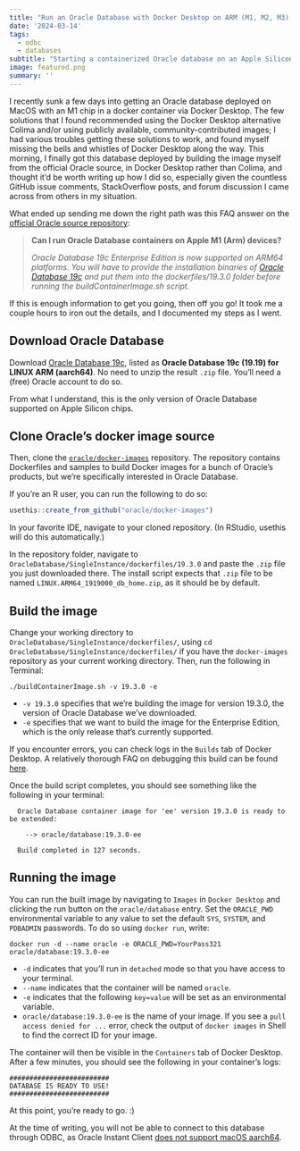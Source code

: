 ```yaml
---
title: "Run an Oracle Database with Docker Desktop on ARM (M1, M2, M3) MacOS"
date: '2024-03-14'
tags:
  - odbc
  - databases
subtitle: "Starting a containerized Oracle database on an Apple Silicon Mac."
image: featured.png
summary: ''
---
```


I recently sunk a few days into getting an Oracle database deployed on MacOS with an M1 chip in a docker container via Docker Desktop. The few solutions that I found recommended using the Docker Desktop alternative Colima and/or using publicly available, community-contributed images; I had various troubles getting these solutions to work, and found myself missing the bells and whistles of Docker Desktop along the way. This morning, I finally got this database deployed by building the image myself from the official Oracle source, in Docker Desktop rather than Colima, and thought it'd be worth writing up how I did so, especially given the countless GitHub issue comments, StackOverflow posts, and forum discussion I came across from others in my situation.

What ended up sending me down the right path was this FAQ answer on the [official Oracle source repository](https://github.com/oracle/docker-images/blob/caea5ad84617051b180cf4d5352207ad92f3f834/OracleDatabase/SingleInstance/FAQ.md):

> **Can I run Oracle Database containers on Apple M1 (Arm) devices?**
>
> _Oracle Database 19c Enterprise Edition is now supported on ARM64 platforms. You will have to provide the installation binaries of [Oracle Database 19c](https://www.oracle.com/database/technologies/oracle19c-linux-arm64-downloads.html) and put them into the dockerfiles/19.3.0 folder before running the buildContainerImage.sh script._

If this is enough information to get you going, then off you go! It took me a couple hours to iron out the details, and I documented my steps as I went.

## Download Oracle Database

Download [Oracle Database 19c](https://www.oracle.com/database/technologies/oracle19c-linux-arm64-downloads.html), listed as **Oracle Database 19c (19.19) for LINUX ARM (aarch64)**. No need to unzip the result `.zip` file. You'll need a (free) Oracle account to do so.

From what I understand, this is the only version of Oracle Database supported on Apple Silicon chips.

## Clone Oracle's docker image source

Then, clone the [`oracle/docker-images`](https://github.com/oracle/docker-images) repository. The repository contains Dockerfiles and samples to build Docker images for a bunch of Oracle's products, but we're specifically interested in Oracle Database. 

If you're an R user, you can run the following to do so:

``` r
usethis::create_from_github("oracle/docker-images")
```

In your favorite IDE, navigate to your cloned repository. (In RStudio, usethis will do this automatically.)

In the repository folder, navigate to `OracleDatabase/SingleInstance/dockerfiles/19.3.0` and paste the `.zip` file you just downloaded there. The install script expects that `.zip` file to be named `LINUX.ARM64_1919000_db_home.zip`, as it should be by default. 

## Build the image

Change your working directory to `OracleDatabase/SingleInstance/dockerfiles/`, using `cd OracleDatabase/SingleInstance/dockerfiles/` if you have the `docker-images` repository as your current working directory. Then, run the following in Terminal:

```shell
./buildContainerImage.sh -v 19.3.0 -e
```

* `-v 19.3.0` specifies that we're building the image for version 19.3.0, the version of Oracle Database we've downloaded.
* `-e` specifies that we want to build the image for the Enterprise Edition, which is the only release that's currently supported.

If you encounter errors, you can check logs in the `Builds` tab of Docker Desktop. A relatively thorough FAQ on debugging this build can be found [here](https://github.com/oracle/docker-images/blob/caea5ad84617051b180cf4d5352207ad92f3f834/OracleDatabase/SingleInstance/FAQ.md).

Once the build script completes, you should see something like the following in your terminal:

```
  Oracle Database container image for 'ee' version 19.3.0 is ready to be extended: 
    
    --> oracle/database:19.3.0-ee

  Build completed in 127 seconds.
```

## Running the image

You can run the built image by navigating to `Images` in `Docker Desktop` and clicking the run button on the `oracle/database` entry. Set the `ORACLE_PWD` environmental variable to any value to set the default  `SYS`, `SYSTEM`, and `PDBADMIN` passwords. To do so using `docker run`, write:

```shell
docker run -d --name oracle -e ORACLE_PWD=YourPass321 oracle/database:19.3.0-ee
```

* `-d` indicates that you'll run in `detached` mode so that you have access to your terminal.
* `--name` indicates that the container will be named `oracle`. 
* `-e` indicates that the following `key=value` will be set as an environmental variable.
* `oracle/database:19.3.0-ee` is the name of your image. If you see a `pull access denied for ...` error, check the output of `docker images` in Shell to find the correct ID for your image.

The container will then be visible in the `Containers` tab of Docker Desktop. After a few minutes, you should see the following in your container's logs:

```
#########################
DATABASE IS READY TO USE!
#########################
```

At this point, you're ready to go. :)

:::callout-note
At the time of writing, you will not be able to connect to this database through ODBC, as Oracle Instant Client [does not support macOS aarch64](https://github.com/oracle/python-cx_Oracle/issues/617).
:::
